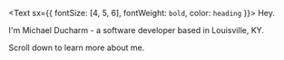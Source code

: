 <Text sx={{ fontSize: [4, 5, 6], fontWeight: `bold`, color: `heading` }}>
  Hey.
</Text>

I'm Michael Ducharm - a software developer based in Louisville, KY. 

Scroll down to learn more about me.